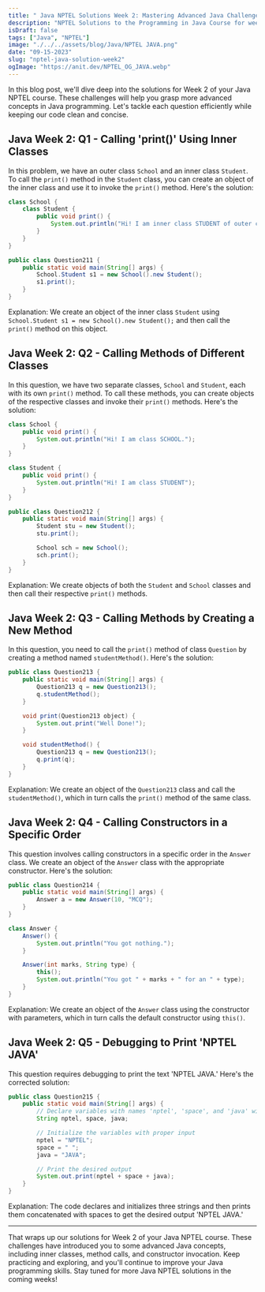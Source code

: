 ```yaml
---
title: " Java NPTEL Solutions Week 2: Mastering Advanced Java Challenges"
description: "NPTEL Solutions to the Programming in Java Course for week 2."
isDraft: false
tags: ["Java", "NPTEL"]
image: "./../../assets/blog/Java/NPTEL JAVA.png"
date: "09-15-2023"
slug: "nptel-java-solution-week2"
ogImage: "https://anit.dev/NPTEL_OG_JAVA.webp"
---
```


In this blog post, we'll dive deep into the solutions for Week 2 of your Java NPTEL course. These challenges will help you grasp more advanced concepts in Java programming. Let's tackle each question efficiently while keeping our code clean and concise.

## Java Week 2: Q1 - Calling 'print()' Using Inner Classes

In this problem, we have an outer class `School` and an inner class `Student`. To call the `print()` method in the `Student` class, you can create an object of the inner class and use it to invoke the `print()` method. Here's the solution:

```java
class School {
    class Student {
        public void print() {
            System.out.println("Hi! I am inner class STUDENT of outer class SCHOOL.");
        }
    }
}

public class Question211 {
    public static void main(String[] args) {
        School.Student s1 = new School().new Student();
        s1.print();
    }
}
```

Explanation: We create an object of the inner class `Student` using `School.Student s1 = new School().new Student();` and then call the `print()` method on this object.

## Java Week 2: Q2 - Calling Methods of Different Classes

In this question, we have two separate classes, `School` and `Student`, each with its own `print()` method. To call these methods, you can create objects of the respective classes and invoke their `print()` methods. Here's the solution:

```java
class School {
    public void print() {
        System.out.println("Hi! I am class SCHOOL.");
    }
}

class Student {
    public void print() {
        System.out.println("Hi! I am class STUDENT");
    }
}

public class Question212 {
    public static void main(String[] args) {
        Student stu = new Student();
        stu.print();

        School sch = new School();
        sch.print();
    }
}
```

Explanation: We create objects of both the `Student` and `School` classes and then call their respective `print()` methods.

## Java Week 2: Q3 - Calling Methods by Creating a New Method

In this question, you need to call the `print()` method of class `Question` by creating a method named `studentMethod()`. Here's the solution:

```java
public class Question213 {
    public static void main(String[] args) {
        Question213 q = new Question213();
        q.studentMethod();
    }

    void print(Question213 object) {
        System.out.print("Well Done!");
    }

    void studentMethod() {
        Question213 q = new Question213();
        q.print(q);
    }
}
```

Explanation: We create an object of the `Question213` class and call the `studentMethod()`, which in turn calls the `print()` method of the same class.

## Java Week 2: Q4 - Calling Constructors in a Specific Order

This question involves calling constructors in a specific order in the `Answer` class. We create an object of the `Answer` class with the appropriate constructor. Here's the solution:

```java
public class Question214 {
    public static void main(String[] args) {
        Answer a = new Answer(10, "MCQ");
    }
}

class Answer {
    Answer() {
        System.out.println("You got nothing.");
    }

    Answer(int marks, String type) {
        this();
        System.out.println("You got " + marks + " for an " + type);
    }
}
```

Explanation: We create an object of the `Answer` class using the constructor with parameters, which in turn calls the default constructor using `this()`.

## Java Week 2: Q5 - Debugging to Print 'NPTEL JAVA'

This question requires debugging to print the text 'NPTEL JAVA.' Here's the corrected solution:

```java
public class Question215 {
    public static void main(String[] args) {
        // Declare variables with names 'nptel', 'space', and 'java' with proper data types.
        String nptel, space, java;

        // Initialize the variables with proper input
        nptel = "NPTEL";
        space = " ";
        java = "JAVA";

        // Print the desired output
        System.out.print(nptel + space + java);
    }
}
```

Explanation: The code declares and initializes three strings and then prints them concatenated with spaces to get the desired output 'NPTEL JAVA.'

---

That wraps up our solutions for Week 2 of your Java NPTEL course. These challenges have introduced you to some advanced Java concepts, including inner classes, method calls, and constructor invocation. Keep practicing and exploring, and you'll continue to improve your Java programming skills. Stay tuned for more Java NPTEL solutions in the coming weeks!

